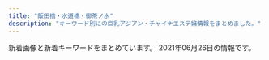 ```yaml
---
title: "飯田橋・水道橋・御茶ノ水"
description: "キーワード別にの巨乳アジアン・チャイナエステ嬢情報をまとめました。"
---
```


新着画像と新着キーワードをまとめています。
2021年06月26日の情報です。

<DmmAffiliateIns />
<KeywordTable
  shops={
    [
    {
        "img_links": [
            "https://izumi-esthe.tokyo/wp-content/uploads/2021/05/6754iyashinoizumi.jpg",
            "https://izumi-esthe.tokyo/wp-content/themes/este/img/4.jpg",
            "https://izumi-esthe.tokyo/wp-content/themes/este/img/5.jpg",
            "https://izumi-esthe.tokyo/wp-content/uploads/2021/02/1iyashinoizumi-1.jpg",
            "https://izumi-esthe.tokyo/wp-content/uploads/2021/02/876521iyashinoizumi-1.jpg",
            "https://izumi-esthe.tokyo/wp-content/uploads/2021/02/iyashinoizumi.jpg",
            "https://izumi-esthe.tokyo/wp-content/uploads/2021/02/3serdtfygui.jpg",
            "https://izumi-esthe.tokyo/wp-content/themes/este/img/2.jpg",
            "https://izumi-esthe.tokyo/wp-content/themes/este/img/top-img01.png",
            "https://izumi-esthe.tokyo/wp-content/uploads/2021/02/9876iyashinoizumi.jpg",
            "https://izumi-esthe.tokyo/wp-content/uploads/2021/06/2121iyashinoizumi.jpg",
            "https://izumi-esthe.tokyo/wp-content/uploads/2021/02/98767689iyashinoizumi.jpg",
            "https://izumi-esthe.tokyo/wp-content/themes/este/img/3.jpg",
            "https://izumi-esthe.tokyo/wp-content/uploads/2021/02/15drtyfugihoas-1.jpg",
            "https://izumi-esthe.tokyo/wp-content/themes/este/img/top-img03.png",
            "https://izumi-esthe.tokyo/wp-content/uploads/2021/02/1iyashinoizumi.jpg",
            "https://izumi-esthe.tokyo/wp-content/uploads/2021/02/999iyashinoizumi-1.jpg",
            "https://izumi-esthe.tokyo/wp-content/uploads/2021/03/312121iyashinoizumi.jpg",
            "https://izumi-esthe.tokyo/wp-content/uploads/2021/02/999iyashinoizumi.jpg",
            "https://izumi-esthe.tokyo/wp-content/themes/este/img/1.jpg",
            "https://izumi-esthe.tokyo/wp-content/uploads/2021/02/8765iyashinoizumi.jpg",
            "https://izumi-esthe.tokyo/wp-content/themes/este/img/tel_footer.png",
            "https://izumi-esthe.tokyo/wp-content/themes/este/img/top-img04.png",
            "https://izumi-esthe.tokyo/wp-content/themes/este/img/call.png",
            "https://izumi-esthe.tokyo/wp-content/uploads/2021/02/121dfghiyashinoizumi-1.jpg",
            "https://izumi-esthe.tokyo/wp-content/uploads/2021/06/123456hiyashinoizumi.jpg",
            "https://izumi-esthe.tokyo/wp-content/uploads/2021/02/121iyashinoizumi.jpg",
            "https://izumi-esthe.tokyo/wp-content/themes/este/img/top-img01b.png",
            "https://izumi-esthe.tokyo/wp-content/uploads/2021/05/34567897867iyashinoizumi.jpg",
            "https://izumi-esthe.tokyo/wp-content/uploads/2021/02/5432111iyashinoizumi.jpg",
            "https://izumi-esthe.tokyo/wp-content/uploads/2021/02/1111iyashinoizumi-2.jpg",
            "https://izumi-esthe.tokyo/wp-content/uploads/2021/02/2221iyashinoizumi.jpg",
            "https://izumi-esthe.tokyo/wp-content/uploads/2021/04/WechatIMG866.jpeg",
            "https://izumi-esthe.tokyo/wp-content/uploads/2021/06/76514678iyashinoizumi.jpg",
            "https://izumi-esthe.tokyo/wp-content/themes/este/img/6.jpg",
            "https://izumi-esthe.tokyo/wp-content/uploads/2021/02/211iyashinoizumi.jpg",
            "https://izumi-esthe.tokyo/wp-content/uploads/2021/02/77iyashinoizumi.jpg",
            "https://izumi-esthe.tokyo/wp-content/themes/este/img/top-img02f.png",
            "https://izumi-esthe.tokyo/wp-content/uploads/2021/02/2iyashinoizumi.jpg",
            "https://izumi-esthe.tokyo/wp-content/themes/este/img/top-img01a.png",
            "https://izumi-esthe.tokyo/wp-content/themes/este/img/tel_header.png",
            "https://izumi-esthe.tokyo/wp-content/uploads/2021/02/3111112iyashinoizumi.jpg",
            "https://izumi-esthe.tokyo/wp-content/uploads/2021/05/982716ttiyashinoizumi.jpg",
            "https://izumi-esthe.tokyo/wp-content/uploads/2021/02/8765421iyashinoizumi.jpg",
            "https://izumi-esthe.tokyo/wp-content/uploads/2021/02/3111iyashinoizumi.jpg",
            "https://izumi-esthe.tokyo/wp-content/uploads/2021/02/1111iyashinoizumi.jpg",
            "https://izumi-esthe.tokyo/wp-content/uploads/2021/05/7675621789iyashinoizumi.jpg"
        ],
        "station": "\u5c0f\u5ddd\u753a\u99c5B5\u51fa\u53e3",
        "url": "https://izumi-esthe.tokyo/",
        "keywords": {
            "C": 20,
            "E": 22,
            "D": 36
        },
        "name": "\u7652\u3057\u306e\u6cc9"
    },
    {
        "url": "http://rapisu.tokyo/",
        "name": "\u30e9\u30d4\u30b9",
        "keywords": {
            "C": 7
        },
        "img_links": [
            "http://rapisu.tokyo/images/tiao.png",
            "http://rapisu.tokyo/images/zi_staff.png",
            "http://rapisu.tokyo/images/r1.jpg",
            "http://rapisu.tokyo/images/flash.jpg",
            "http://rapisu.tokyo/images/top.png",
            "http://rapisu.tokyo/images/flash1.jpg",
            "http://rapisu.tokyo/images/end.png",
            "http://rapisu.tokyo/images/g0.jpg",
            "http://rapisu.tokyo/images/meihui.jpg",
            "http://rapisu.tokyo/images/mika.jpg",
            "http://rapisu.tokyo/images/r2.jpg",
            "http://rapisu.tokyo/images/mobile.png",
            "http://rapisu.tokyo/images/r3.jpg"
        ],
        "station": "\u795e\u4fdd\u753a\u99c5A7\u51fa\u53e3"
    },
    {
        "keywords": {
            "C": 17
        },
        "name": "Lime",
        "station": "JR\u6c34\u9053\u6a4b\u99c5\u897f\u53e3",
        "url": "http://sln-relax.com/",
        "img_links": [
            "http://sln-relax.com/img/ttl_mobile.jpg",
            "http://sln-relax.com/img/ttl_concept.jpg",
            "http://sln-relax.com/scdl/staff/10081.jpg",
            "http://sln-relax.com/pic/topimg3.jpg",
            "http://sln-relax.com/i/files/homeimg.jpg",
            "http://sln-relax.com/pic/head.png",
            "http://sln-relax.com/scdl/staff/10051.jpg",
            "http://sln-relax.com/pic/topimg1.jpg",
            "http://sln-relax.com/scdl/staff/10031.jpg",
            "http://sln-relax.com/i/files/girl01.jpg",
            "http://sln-relax.com/scdl/staff/10061.jpg",
            "http://sln-relax.com/img/ttl_rec.jpg",
            "http://sln-relax.com/pic/topimg2.jpg",
            "http://sln-relax.com/scdl/staff/10041.jpg",
            "http://sln-relax.com/img/ttl_staff.png",
            "http://sln-relax.com/img/ttl_tnew.jpg",
            "http://sln-relax.com/scdl/staff/10011.jpg",
            "http://sln-relax.com/scdl/staff/10021.jpg",
            "http://sln-relax.com/i/files/girl02.jpg",
            "http://sln-relax.com/scdl/staff/10071.jpg",
            "http://sln-relax.com/img/att.jpg"
        ]
    },
    {
        "img_links": [
            "http://venus.tyo.cm/photos/sites/40/2021/05/2021052208382514.jpeg",
            "http://venus.tyo.cm/images/top.png",
            "http://venus.tyo.cm/photos/sites/40/2021/05/2021052208051451.jpeg",
            "http://venus.tyo.cm/images/room6.jpg",
            "http://venus.tyo.cm/photos/sites/40/2021/05/2021052208353844.jpeg",
            "http://venus.tyo.cm/images/spmainimg.jpg",
            "http://venus.tyo.cm/photos/sites/40/2020/08/2020083109075883.jpeg",
            "http://venus.tyo.cm/images/room2.jpg",
            "http://venus.tyo.cm/images/room4.jpg",
            "http://venus.tyo.cm/images/room1.jpg",
            "http://venus.tyo.cm/photos/sites/40/2020/08/2020083109075784.jpeg",
            "http://venus.tyo.cm/images/room5.jpg",
            "http://venus.tyo.cm/photos/sites/40/2020/08/2020083109075848.jpeg",
            "http://venus.tyo.cm/photos/sites/40/2021/05/202105220805459.jpeg",
            "http://venus.tyo.cm/images/room3.jpg",
            "http://venus.tyo.cm/photos/sites/40/2021/05/2021052208041450.jpeg",
            "http://venus.tyo.cm/photos/sites/40/2020/08/2020083109075912.jpeg",
            "http://venus.tyo.cm/images/pagetop.png",
            "http://venus.tyo.cm/photos/sites/40/2021/05/2021052208053057.jpeg",
            "http://venus.tyo.cm/photos/sites/40/2021/05/2021052208043246.jpeg",
            "http://venus.tyo.cm/images/mainimg.jpg"
        ],
        "station": "JR\u6c34\u9053\u6a4b\u99c5\u6771\u53e3",
        "url": "http://venus.tyo.cm/",
        "name": "\u30d3\u30fc\u30ca\u30b9",
        "keywords": {
            "83": 6,
            "D": 16,
            "E": 2,
            "85": 6,
            "88": 4,
            "F": 6,
            "89": 6,
            "84": 2
        }
    },
    {
        "url": "http://jinbocho.xyz/",
        "name": "\u306f\u306a\u3073",
        "img_links": [
            "http://jinbocho.xyz/images/a5.jpg",
            "http://jinbocho.xyz/images/new-tit3.png",
            "http://jinbocho.xyz/images/top1.jpg",
            "http://jinbocho.xyz/images/r2.jpg",
            "http://jinbocho.xyz/images/yuki.jpg",
            "http://jinbocho.xyz/images/r3.jpg",
            "http://jinbocho.xyz/images/g0.jpg",
            "http://jinbocho.xyz/images/top2.jpg",
            "http://jinbocho.xyz/images/left3.png",
            "http://jinbocho.xyz/images/a2.jpg",
            "http://jinbocho.xyz/images/yuk.jpg",
            "http://jinbocho.xyz/images/mobile.png",
            "http://jinbocho.xyz/images/s_staff.png",
            "http://jinbocho.xyz/images/gb01.png",
            "http://jinbocho.xyz/images/new-tit.png",
            "http://jinbocho.xyz/images/g10.jpg",
            "http://jinbocho.xyz/images/mika.jpg",
            "http://jinbocho.xyz/images/a4.jpg",
            "http://jinbocho.xyz/images/gr.jpg",
            "http://jinbocho.xyz/images/g1.jpg",
            "http://jinbocho.xyz/images/zi.png",
            "http://jinbocho.xyz/images/g2.jpg",
            "http://jinbocho.xyz/images/r5.jpg",
            "http://jinbocho.xyz/images/haru.jpg",
            "http://jinbocho.xyz/images/r6.jpg",
            "http://jinbocho.xyz/images/g9.jpg",
            "http://jinbocho.xyz/images/miki.jpg",
            "http://jinbocho.xyz/images/g8.jpg",
            "http://jinbocho.xyz/images/z1.jpg",
            "http://jinbocho.xyz/images/r4.jpg",
            "http://jinbocho.xyz/images/a1.jpg",
            "http://jinbocho.xyz/images/a3.jpg",
            "http://jinbocho.xyz/images/z2.jpg",
            "http://jinbocho.xyz/images/g7.jpg",
            "http://jinbocho.xyz/images/r1.jpg",
            "http://jinbocho.xyz/images/mi.jpg",
            "http://jinbocho.xyz/images/face.png"
        ],
        "keywords": {},
        "station": "\u795e\u4fdd\u753a\u99c5A5\u51fa\u53e3"
    },
    {
        "station": "\u725b\u8fbc\u795e\u697d\u5742\u99c5A2\u51fa\u53e3",
        "name": "\u697d\u697d",
        "img_links": [
            "https://raku-relax.tokyo/wp-content/themes/este/img/tel02.png",
            "https://raku-relax.tokyo/wp-content/uploads/2020/01/897sarakura.jpg",
            "https://raku-relax.tokyo/wp-content/uploads/2021/04/8721rakura.jpg",
            "https://raku-relax.tokyo/wp-content/uploads/2020/04/siuaytfsa.jpg",
            "https://raku-relax.tokyo/wp-content/uploads/2020/10/28917rakura.jpg",
            "https://raku-relax.tokyo/wp-content/uploads/2020/04/1234sertdyf.jpg",
            "https://raku-relax.tokyo/wp-content/themes/este/img/4.jpg",
            "https://raku-relax.tokyo/wp-content/uploads/2020/01/y45a121.jpg",
            "https://raku-relax.tokyo/wp-content/themes/este/img/tel03.png",
            "https://raku-relax.tokyo/wp-content/uploads/2020/10/ertyurakura.jpg",
            "https://raku-relax.tokyo/wp-content/themes/este/img/3.jpg",
            "https://raku-relax.tokyo/wp-content/uploads/2018/12/satfuygihoj.jpg",
            "https://raku-relax.tokyo/wp-content/uploads/2021/05/8976251rakura.jpg",
            "https://raku-relax.tokyo/wp-content/themes/este/img/top-img02.png",
            "https://raku-relax.tokyo/wp-content/themes/este/img/top-img05.png",
            "https://raku-relax.tokyo/wp-content/themes/este/img/tel_header.png",
            "https://raku-relax.tokyo/wp-content/themes/este/img/top-img01.png",
            "https://raku-relax.tokyo/wp-content/themes/este/img/top-img04.png",
            "https://raku-relax.tokyo/wp-content/themes/este/img/tel_footer.png",
            "https://raku-relax.tokyo/wp-content/themes/este/img/tel.png",
            "https://raku-relax.tokyo/wp-content/uploads/2021/04/98976890rakura.jpg",
            "https://raku-relax.tokyo/wp-content/uploads/2020/11/9897621rakura.jpg",
            "https://raku-relax.tokyo/wp-content/uploads/2018/12/4567rakura.jpg",
            "https://raku-relax.tokyo/wp-content/uploads/2021/01/1211rakura.jpg",
            "https://raku-relax.tokyo/wp-content/themes/este/img/2.jpg",
            "https://raku-relax.tokyo/wp-content/themes/este/img/top-img03.png",
            "https://raku-relax.tokyo/wp-content/themes/este/img/1.jpg",
            "https://raku-relax.tokyo/wp-content/uploads/2020/11/oiuarakura.jpg"
        ],
        "url": "https://raku-relax.tokyo/",
        "keywords": {
            "C": 26,
            "D": 13,
            "E": 6
        }
    },
    {
        "keywords": {
            "C": 20,
            "D": 35,
            "85": 21,
            "87": 7,
            "84": 7,
            "86": 7
        },
        "name": "\u60a0 \u3086\u3046",
        "url": "http://yu.xyz.mn/",
        "img_links": [
            "http://yu.xyz.mn/images/ac3.jpg",
            "http://yu.xyz.mn/images/top.jpg",
            "http://yu.xyz.mn/images/ac5.jpg",
            "http://yu.xyz.mn/photos/sites/91/2019/12/2019122901424384.jpg",
            "http://yu.xyz.mn/photos/sites/91/2019/12/2019122702252691.jpg",
            "http://yu.xyz.mn/photos/sites/91/2020/02/2020022305370017.jpg",
            "http://yu.xyz.mn/photos/sites/91/2020/04/2020040807282190.jpg",
            "http://yu.xyz.mn/images/room3.jpg",
            "http://yu.xyz.mn/images/room4.jpg",
            "http://yu.xyz.mn/images/room2.jpg",
            "http://yu.xyz.mn/images/mobile.jpg",
            "http://yu.xyz.mn/photos/sites/91/2021/01/2021012205451889.jpg",
            "http://yu.xyz.mn/images/s_news.jpg",
            "http://yu.xyz.mn/images/s_staff.jpg",
            "http://yu.xyz.mn/images/ac2.jpg",
            "http://yu.xyz.mn/photos/sites/91/2019/12/2019122702252767.jpg",
            "http://yu.xyz.mn/images/ac4.jpg",
            "http://yu.xyz.mn/images/s_shedule.jpg",
            "http://yu.xyz.mn/images/ac1.jpg",
            "http://yu.xyz.mn/images/room1.jpg",
            "http://yu.xyz.mn/images/ac6.jpg"
        ],
        "station": "JR\u6c34\u9053\u6a4b\u99c5\u897f\u53e3"
    },
    {
        "station": "JR\u6c34\u9053\u6a4b\u99c5\u897f\u53e3",
        "url": "https://suidobashi-mensesthe.com/",
        "name": "\u30d7\u30ea\u30f3",
        "keywords": {
            "\u30bb\u30af\u30b7\u30fc": 1,
            "\u80f8": 1
        },
        "img_links": [
            "https://suidobashi-mensesthe.com/icon/google_plus.png",
            "https://suidobashi-mensesthe.com/room/4-s.jpg",
            "https://suidobashi-mensesthe.com/images/covit19.jpg",
            "https://suidobashi-mensesthe.com/room/esthe2.jpg",
            "https://suidobashi-mensesthe.com/mens-esthe-massage/2021/04/20/rina-s1.jpg",
            "https://suidobashi-mensesthe.com/staff/3.jpg",
            "https://suidobashi-mensesthe.com/icon/line.png",
            "https://suidobashi-mensesthe.com/room/5-l.jpg",
            "https://suidobashi-mensesthe.com/staff/midori-l2.jpg",
            "https://suidobashi-mensesthe.com/images/header3.png",
            "https://suidobashi-mensesthe.com/staff/midori-s2.jpg",
            "https://suidobashi-mensesthe.com/icon/twitter.png",
            "https://suidobashi-mensesthe.com/room/1-l.jpg",
            "https://suidobashi-mensesthe.com/button/blog.png",
            "https://suidobashi-mensesthe.com/staff/2.jpg",
            "https://suidobashi-mensesthe.com/room/3-l.jpg",
            "https://suidobashi-mensesthe.com/room/3-s.jpg",
            "https://suidobashi-mensesthe.com/staff/midori-l1.jpg",
            "https://suidobashi-mensesthe.com/room/1-s.jpg",
            "https://suidobashi-mensesthe.com/staff/midori-l3.jpg",
            "https://suidobashi-mensesthe.com/images/main1.jpg",
            "https://suidobashi-mensesthe.com/images/qrcode.png",
            "https://suidobashi-mensesthe.com/button/home.png",
            "https://suidobashi-mensesthe.com/button/staff.png",
            "https://suidobashi-mensesthe.com/images/footer-r.png",
            "https://suidobashi-mensesthe.com/room/2-l.jpg",
            "https://suidobashi-mensesthe.com/room/6-s.jpg",
            "https://suidobashi-mensesthe.com/room/6-l.jpg",
            "https://suidobashi-mensesthe.com/room/2-s.jpg",
            "https://suidobashi-mensesthe.com/images/clear.png",
            "https://suidobashi-mensesthe.com/staff/rina-l1.jpg",
            "https://suidobashi-mensesthe.com/staff/rina-s1.jpg",
            "https://suidobashi-mensesthe.com/icon/facebook.png",
            "https://suidobashi-mensesthe.com/room/esthe3.jpg",
            "https://suidobashi-mensesthe.com/staff/0.jpg",
            "https://suidobashi-mensesthe.com/staff/midori-s1.jpg",
            "https://suidobashi-mensesthe.com/staff/6.jpg",
            "https://suidobashi-mensesthe.com/images/prin-video2.jpg",
            "https://suidobashi-mensesthe.com/room/4-l.jpg",
            "https://suidobashi-mensesthe.com/images/footer-l.png",
            "https://suidobashi-mensesthe.com/images/main-sp.jpg",
            "https://suidobashi-mensesthe.com/room/esthe1.jpg",
            "https://suidobashi-mensesthe.com/images/covit19-2.jpg",
            "https://suidobashi-mensesthe.com/staff/1.jpg",
            "https://suidobashi-mensesthe.com/staff/midori-s3.jpg",
            "https://suidobashi-mensesthe.com/room/5-s.jpg",
            "https://suidobashi-mensesthe.com/slot/slot-camp.jpg",
            "https://suidobashi-mensesthe.com/staff/yumi-s1.jpg",
            "https://suidobashi-mensesthe.com/images/flower.png"
        ]
    },
    {
        "station": "\u5c0f\u5ddd\u753a\u99c5B4",
        "img_links": [
            "https://i0.wp.com/aromalucky.xyz/wp-content/uploads/2017/12/05-1.jpg",
            "https://i1.wp.com/aromalucky.xyz/wp-content/uploads/2017/12/04-1.jpg",
            "https://i0.wp.com/aromalucky.xyz/wp-content/uploads/2019/05/15.jpg",
            "https://i2.wp.com/aromalucky.xyz/wp-content/uploads/2019/04/12.jpg",
            "https://i2.wp.com/aromalucky.xyz/wp-content/uploads/2019/05/03.png",
            "https://i2.wp.com/aromalucky.xyz/wp-content/uploads/2017/12/08.jpg",
            "https://i1.wp.com/aromalucky.xyz/wp-content/uploads/2019/10/20.jpg",
            "https://i2.wp.com/aromalucky.xyz/wp-content/uploads/2019/04/14.jpg",
            "http://aromalucky.xyz/wp-content/uploads/2019/05/01_02.png",
            "https://i2.wp.com/aromalucky.xyz/wp-content/uploads/2020/09/21.jpg",
            "https://i0.wp.com/aromalucky.xyz/wp-content/uploads/2019/05/02.png",
            "https://i2.wp.com/aromalucky.xyz/wp-content/uploads/2017/12/03-1.jpg",
            "https://i1.wp.com/aromalucky.xyz/wp-content/uploads/2019/05/16.jpg",
            "https://i2.wp.com/aromalucky.xyz/wp-content/uploads/2017/12/02.jpg",
            "https://i0.wp.com/aromalucky.xyz/wp-content/uploads/2019/04/13.jpg"
        ],
        "name": "\u30a2\u30ed\u30de\u30e9\u30c3\u30ad\u30fc",
        "url": "http://aromalucky.xyz/",
        "keywords": {}
    },
    {
        "name": "\u30c1\u30e5\u30fc\u30ea\u30c3\u30d7",
        "url": "http://www.pilink.xyz/",
        "keywords": {},
        "img_links": [
            "http://www.pilink.xyz/style/news.jpg",
            "http://www.pilink.xyz/style/sm.jpg",
            "http://www.pilink.xyz/uploads/210420/1-210420150221a8.jpg",
            "http://www.pilink.xyz/style/concept.jpg",
            "http://www.pilink.xyz/uploads/181018/rec2.png",
            "http://www.pilink.xyz/style/mobile.jpg",
            "http://www.pilink.xyz/uploads/210420/1-210420151411422.png",
            "http://www.pilink.xyz/uploads/181018/sys2.jpg",
            "http://www.pilink.xyz/style/line.png",
            "http://www.pilink.xyz/uploads/210420/1-21042015013J02.jpg",
            "http://www.pilink.xyz/style/ta.jpg",
            "http://www.pilink.xyz/style/staff_t.jpg",
            "http://www.pilink.xyz/style/head1.jpg"
        ],
        "station": "JR\u6c34\u9053\u6a4b\u99c5\u6771\u53e3"
    }
]
}
/>
<DmmAffiliateScript />
